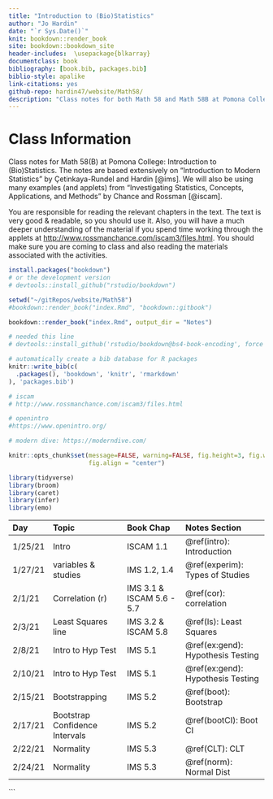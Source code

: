 ```yaml
---
title: "Introduction to (Bio)Statistics"
author: "Jo Hardin"
date: "`r Sys.Date()`"
knit: bookdown::render_book
site: bookdown::bookdown_site
header-includes:  \usepackage{blkarray}
documentclass: book
bibliography: [book.bib, packages.bib]
biblio-style: apalike
link-citations: yes
github-repo: hardin47/website/Math58/
description: "Class notes for both Math 58 and Math 58B at Pomona College: Introduction to Statistics and Introduction to Biostatistics.  The notes are based extensively on Introduction to Modern Statistics by Çetinkaya-Rundel and Hardin Investigating Statistical Concepts, Applications, and Methods by Chance and Rossman."
---
```


# Class Information {.unnumbered}

Class notes for Math 58(B) at Pomona College: Introduction to (Bio)Statistics. The notes are based extensively on "Introduction to Modern Statistics" by Çetinkaya-Rundel and Hardin [@ims]. We will also be using many examples (and applets) from "Investigating Statistics, Concepts, Applications, and Methods" by Chance and Rossman [@iscam].

You are responsible for reading the relevant chapters in the text. The text is very good & readable, so you should use it. Also, you will have a much deeper understanding of the material if you spend time working through the applets at <http://www.rossmanchance.com/iscam3/files.html>. You should make sure you are coming to class and also reading the materials associated with the activities.

```r
install.packages("bookdown")
# or the development version
# devtools::install_github("rstudio/bookdown")

setwd("~/gitRepos/website/Math58")
#bookdown::render_book("index.Rmd", "bookdown::gitbook")

bookdown::render_book("index.Rmd", output_dir = "Notes")

# needed this line
# devtools::install_github('rstudio/bookdown@bs4-book-encoding', force = TRUE)
```

```r
# automatically create a bib database for R packages
knitr::write_bib(c(
  .packages(), 'bookdown', 'knitr', 'rmarkdown'
), 'packages.bib')
```

```r
# iscam
# http://www.rossmanchance.com/iscam3/files.html

# openintro
#https://www.openintro.org/

# modern dive: https://moderndive.com/
```

```r
knitr::opts_chunk$set(message=FALSE, warning=FALSE, fig.height=3, fig.width=5, 
                      fig.align = "center")

library(tidyverse)
library(broom)
library(caret)
library(infer)
library(emo)
```

| Day     | Topic                          | Book Chap                 | Notes Section                      |
|:--------|:-------------------------------|:--------------------------|:-----------------------------------|
| 1/25/21 | Intro                          | ISCAM 1.1                 | \@ref(intro): Introduction         |
| 1/27/21 | variables & studies            | IMS 1.2, 1.4              | \@ref(experim): Types of Studies   |
| 2/1/21  | Correlation (r)                | IMS 3.1 & ISCAM 5.6 - 5.7 | \@ref(cor): correlation            |
| 2/3/21  | Least Squares line             | IMS 3.2 & ISCAM 5.8       | \@ref(ls): Least Squares           |
| 2/8/21  | Intro to Hyp Test              | IMS 5.1                   | \@ref(ex:gend): Hypothesis Testing |
| 2/10/21 | Intro to Hyp Test              | IMS 5.1                   | \@ref(ex:gend): Hypothesis Testing |
| 2/15/21 | Bootstrapping                  | IMS 5.2                   | \@ref(boot): Bootstrap             |
| 2/17/21 | Bootstrap Confidence Intervals | IMS 5.2                   | \@ref(bootCI): Boot CI             |
| 2/22/21 | Normality                      | IMS 5.3                   | \@ref(CLT): CLT                    |
| 2/24/21 | Normality                      | IMS 5.3                   | \@ref(norm): Normal Dist           |

```{=html}
<!--
| 2/11/21   | Sampling | ISRS 1.3-1.4 |   \@ref(samp)  [sampling] |
| 2/13/21   | Errors & Power | ISRS 3.1 & 2.3 |   \@ref(errors) [Errors&Power] |
| 2/18/21   |RR & OR | ISCAM Chp 1 |   |
| 2/21/21   |  CIs for RR & OR| ISCAM 3.9-3.11 |   |
| 2/25/21   | Two binary variables | ISRS 3.2 | \@ref(diffprop) [Diff 2 Prop] |
| 2/27/21   | Experiments | ISRS 1.4 & 1.5 |  \@ref(experim) [Experiments|
| 3/3/21    | chi-sq one variable| ISRS 3.3 |   \@ref(chisq1) [ChiSq 1 Var] |
| 3/5/21    | chi-sq two variables| ISRS 3.4 |  \@ref(chisq2) [ChiSq 2 Vars] |
| 3/10/21   |review for Exam 1 |  |  |
| 3/12/21   | Exam 1 |   |  |
| 3/17/21   | Spring Break 1|  |   |
| 3/19/21   | Spring Break 1 |  |  |
| 3/24/21   | Spring Break 2 |  Census  | \@ref(census) [Census] |
| 3/26/21   | Spring Break 2 | COVID-19  | \@ref(covid19) [COVID-19] |
| 3/31/21   | Sampling Dist of $\overline{X}$| ISRS 4.1 & Inv 2.4 |   \@ref(mean1dist) [Dist 1 mean] |
| 4/2/21    | Inference on $\mu$| ISRS 4.1 & Inv 2.5| \@ref(mean1inf) [Inf 1 mean] |
| 4/7/21    | Prediction Intervals | Inv 2.6 | \@ref(predint) [Pred Int] |
| 4/9/21    | Distribution of $\overline{X}_1 - \overline{X}_2$| ISRS 4.3 & Inv 4.2|  \@ref(mean2inf) [Inf 2 means] |
| 4/14/21   |  Inference on $\mu_1 - \mu_2$| ISRS 4.3 & Inv 4.5 - 4.6 |  \@ref(mean2inf) [Inf 2 means]  |
| 4/16/21   | Correlation (r) | ISRS 5.1 & Inv 5.6 - 5.7 | \@ref(cor) [Cor] |
| 4/21/21   | Least Squares line | ISRS 5.2 & Inv 5.10 - 5.11 | \@ref(ls) [LS line] |
| 4/23/21   | Inference on $\beta_1$ | ISRS 5.3 - 5.4 & Inv 5.13 - 5.14 | \@ref(infbeta1) [Inf $\beta_1$] |
| 4/28/21   | Multiple Linear Regression | ISRS 6.1 - 6.2 |  \@ref(MLR) [MLR] |
| 4/30/21   | Model Selection | ISRS 6.3 - 6.4 | \@ref(MLRmod) [MLR model] |
| 5/5/21    |review |  |  \@ref(ex:1819flu) [1918-19 Flu]  |
-->
```
\`\`\`
